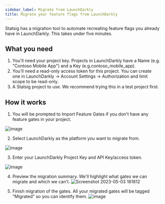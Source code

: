```yaml
---
sidebar_label: Migrate from LaunchDarkly
title: Migrate your feature flags from LaunchDarkly
---
```


Statsig has a migration tool to automate recreating feature flags you already have in LaunchDarkly. This takes under five minutes. 

## What you need
1. You'll need your project key. Projects in LaunchDarkly have a Name (e.g. "Contoso Mobile App") and a Key (e.g.contoso_mobile_app). 
2. You'll need a read-only access token for this project. You can create one in LaunchDarkly -> Account Settings -> Authorization and limit scope to be read-only. 
3. A Statsig project to use. We recommend trying this in a test project first. 

## How it works

1. You will be prompted to Import Feature Gates if you don't have any feature gates in your project. 

![image](https://user-images.githubusercontent.com/31516123/236071920-fa65f966-24e3-44ed-9880-687532c6be46.png)

2. Select LaunchDarkly as the platform you want to migrate from. 

![image](https://user-images.githubusercontent.com/31516123/236071983-dca64870-5790-44fe-b9ee-8a17e29602f2.png)

3. Enter your LaunchDarkly Project Key and API Key/access token.

![image](https://user-images.githubusercontent.com/31516123/236072048-66d0e132-55b4-4e88-83a2-c511018cf097.png)

4. Preview the migration summary. We'll highlight what gates we can migrate and which we can't. 
![Screenshot 2023-05-03 161812](https://user-images.githubusercontent.com/31516123/236072154-8ac131f8-7dae-4632-8259-71d216068350.png)

5. Finish migration of the gates. All your migrated gates will be tagged "Migrated" so you can identify them. 
![image](https://user-images.githubusercontent.com/31516123/236072585-aacf8d61-c517-41ee-8013-5564af5d9fea.png)
